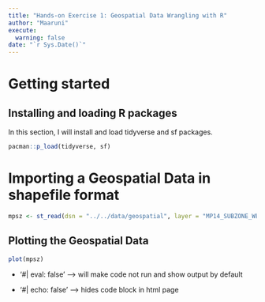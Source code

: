 ```yaml
---
title: "Hands-on Exercise 1: Geospatial Data Wrangling with R"
author: "Maaruni"
execute: 
  warning: false
date: "`r Sys.Date()`"
---
```


# Getting started

## Installing and loading R packages

In this section, I will install and load tidyverse and sf packages.

```r
pacman::p_load(tidyverse, sf)

```

# Importing a Geospatial Data in shapefile format

```r
mpsz <- st_read(dsn = "../../data/geospatial", layer = "MP14_SUBZONE_WEB_PL")
```

## Plotting the Geospatial Data

```r
plot(mpsz)
```

-   '#\| eval: false' —\> will make code not run and show output by default

-   '#\| echo: false' —\> hides code block in html page
